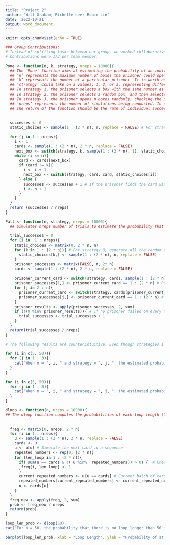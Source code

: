 ```yaml
---
title: "Project 2"
author: "Will Graham; Richelle Lee; Robin Lin"
date: '2022-10-21'
output: word_document
---
```

 
```r
knitr::opts_chunk$set(echo = TRUE)
```
 
```r
### Group Contributions:
# Instead of splitting tasks between our group, we worked collaboratively on each step of the process.
# Contributions were 1/3 per team member.
```
 
```r
Pone <- function(n, k, strategy, nreps = 10000){
  ## The ‘Pone’ function aims at estimating the probability of an individual prisoner finding their number based on the number of prisoners and the types of strategies they adopt. 
  ## ‘n’ represents the maximum number of boxes the prisoner could open. 
  ## ‘k’ represents the number of a particular prisoner. It is worth noting that the probability of the k-th prisoner finding the number of their card will not be affected by the selection of ‘k’. 
  ## ‘strategy’ could take on 3 values: 1, 2, or 3, representing different kinds of strategies. 
  ## In strategy 1, the prisoner selects a box with the same number as their own, and reads the number on the card in the box. If the number is not theirs, they will go to the box with the number on the card. This process repeats until they find the card with their number on it, or they open n boxes.
  ## In strategy 2, the prisoner selects a random box, and then selects subsequent boxes with the same method as strategy 1.
  ## In strategy 3, the prisoner opens n boxes randomly, checking the cards for their number.
  ## ‘nreps’ represents the number of simulations being conducted. In our experiment, the process is being simulated for 10000 times.
  ## The return of the function should be the rate of individual successes in the 10000 simulations.
 
 
  successes <- 0
  static_choices <- sample(1 : (2 * n), n, replace = FALSE) # For strategy 3, generate all the random choices that a prisoner will make when selecting their next cards
 
  for (j in 1 : nreps){
    i <- 1
    cards <- sample(1 : (2 * n), 2 * n, replace = FALSE)
    next_box <- switch(strategy, k, sample(1 : (2 * n), 1), static_choices[i]) # Determine next box based on the input strategy
    while (i <= n){
      card <- cards[next_box]
      if (card != k){
        i <- i + 1
        next_box <- switch(strategy, card, card, static_choices[i])
      } else {
        successes <- successes + 1 # If the prisoner finds the card with their number on it, record a success
        i <- n + 1
      }
    }
  }
  return (successes / nreps)  
}
```
 
 
```r
Pall <- function(n, strategy, nreps = 10000){
  ## Simulates nreps number of trials to estimate the probability that 2n prisoners successfully find cards with their numbers within a maximum of n box selections using an input strategy (1, 2, or 3). The distribution of cards among boxes is assumed to be identical for all prisoners part of the same trial.
 
  trial_successes = 0
  for (i in  1 : nreps){
    static_choices <- matrix(0, 2 * n, n)
    for (k in 1 : (2 * n)){ # For strategy 3, generate all the random choices that prisoners will make when selecting their next cards
      static_choices[k,] <- sample(1 : (2 * n), n, replace = FALSE)
    }
    prisoner_successes <- matrix(FALSE, n, 2* n)
    cards <- sample(1 : (2 * n), 2 * n, replace = FALSE)
    
    prisoner_current_card <- switch(strategy, cards, sample(1 : (2 * n), 2 * n, replace = FALSE), static_choices[,1]) # Determine the prisoners' next cards based on the input strategy
    prisoner_successes[1,] <- prisoner_current_card == 1 : (2 * n) # Record the results from the prisoners’ initial positions
    for (j in 2 : n){
      prisoner_current_card <- switch(strategy, cards[prisoner_current_card], cards[prisoner_current_card], static_choices[,j])
      prisoner_successes[j,] <- prisoner_current_card == 1 : (2 * n) # Record the results after the prisoners make j box choices
    }
    prisoner_results <- apply(prisoner_successes, 2, sum)
    if (!(0 %in% prisoner_results)){ # If no prisoner failed on every turn, the trial was a success
      trial_successes <- trial_successes + 1
    } 
  }
  return(trial_successes / nreps)
}
```
 
```r
# The following results are counterintuitive. Even though strategies 1 and 3 appear to have the same success rate at an individual level, strategy 1 massively overperforms the other 2 strategies at a joint level. This indicates that the success rates of individual prisoners are not independent from each other in the case of strategy 1; i.e., given that 1 prisoner succeeds with strategy 1, the probability of other prisoners also succeeding is increased.  
 
for (i in c(5, 50)){
  for (j in 1 : 3){
    cat("When n = ", i, " and strategy = ", j, ", the estimated probability of an individual prisoner finding their number is ", round(Pone(n = i, k = 1, strategy = j), 2),"\n", sep = "")
  }
}
 
for (i in c(5, 50)){
  for (j in 1 : 3){
    cat("When n = ", i, " and strategy = ", j, ", the estimated probability of all prisoners finding their numbers is ", round(Pall(n = i, strategy = j), 4),"\n", sep = "")
  }
}
```
 
 
```r
dloop <- function(n, nreps = 10000){
## The dloop function computes the probabilities of each loop length (1 to 2n) occurring at least once in a random shuffle of 2n (where n is the max # of boxes to be opened) cards to 2n boxes.
	
  
  freq <- matrix(0, nreps, 2 * n)
  for (i in 1 : nreps){
    u <- sample(1 : (2 * n), 2 * n, replace = FALSE)
    cards <- u
    u <- u[u] # Simulate the next card in a sequence
    repeated_numbers <- rep(0, (2 * n))
    for (len_loop in 1 : (2 * n)){
      if( sum(u == cards & !( u %in%  repeated_numbers)) > 0) {  # Checks the occurrence of a loop length
       freq[i, len_loop] <- 1 
      }
      current_repeated_numbers <- u[u == cards] # Current batch of card numbers that were observed in the preceding sequence
      repeated_numbers[current_repeated_numbers] <- current_repeated_numbers
      u <- cards[u]
    }
  }
  freq_new <- apply(freq, 2, sum)
  prob <- freq_new / nreps
  return(prob)
}
```
 
 
```r
loop_len_prob <- dloop(50)
cat("For n = 50, the probability that there is no loop longer than 50 in a random reshuffling of cards to boxes is", (1 - round(sum(loop_len_prob[51 : 100]), 2)))
 
barplot(loop_len_prob, xlab = "Loop Length", ylab = "Probability of at least one occurrence", main = "Loop Length Probability Distribution", names.arg = c(1 : 100), col = c(rep("grey", 50), rep("red", 50)), sub = "Red bars represent the probability of observing at least one loop of length 50 or greater")
```
 
 

